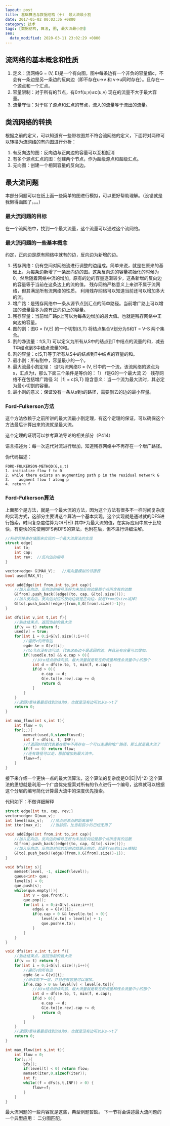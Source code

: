 ```yaml
---
layout: post
title: 基础算法与数据结构（十） 最大流最小割
date: 2017-05-02 00:03:36 +0800
category: 技术
tags: [数据结构, 算法, 图, 最大流最小割]
seo:
  date_modified: 2020-03-11 23:02:29 +0800
---
```


## 流网络的基本概念和性质
1. 定义：流网络G = (V, E)是一个有向图，图中每条边有一个非负的容量值c，不会有一条边是另一条边的反向边（即不存在u->v 和 v->u同时存在）。且存在一个源点和一个汇点。
2. 容量限制：对于所有的节点，有0≤f(u,v)≤c(u,v)  现在的流量不大于最大容量。
3. 流量守恒：对于除了源点和汇点的节点，流入的流量等于流出的流量。

## 类流网络的转换
根据之前的定义，可以知道有一些带权图并不符合流网络的定义，下面将对两种可以转换为流网络的有向图进行分析：
1. 有反向边的图：反向边与正向边的容量可以互相抵消
2. 有多个源点汇点的图：创建两个节点，作为超级源点和超级汇点。
3. 无向图：创建一个相同容量的反向边。

## 最大流问题
本部分问题可以在纸上画一些简单的图进行模拟，可以更好帮助理解。（没错就是我懒得画图了。。。）

### 最大流问题的目标
在一个流网络中，找到一个最大流量，这个流量可以通过这个流网络。
### 最大流问题的一些基本概念
约定，正向边是原有网络中就有的边，反向边为新增的边。
1. 残存网络：仍有空间对网络流进行调整的边组成。简单来说，就是在原来的基础上，为每条边新增了一条反向边的图。这条反向边的容量初始化的时候为0，然后随着网络中流的增加，原有的边的容量逐渐较少，这条新增的反向边的容量等于当前在这条边上的流的值。
残存网络严格意义上来讲不属于流网络，但其满足所有流网络的性质。
利用残存网络可以知道当前还可以增加多大的流。
2. 增广路：是残存网络中一条从源节点到汇点的简单路径。当前增广路上可以增加的流量最多为原有正向边上的容量。
3. 残存容量：当前增广路p上可以为每条边增加的最大值。也就是残存网络中正向边的容量。
4. 图的割：图G = (V,E) 的一个切割(S,T) 将结点集合V划分为S和T = V-S 两个集合。
5. 割的净流量：f(S,T) 可以定义为所有从S中的结点到T中结点的流量的和，减去T中结点到S中结点流量的和。
6. 割的容量：c(S,T)等于所有从S中的结点到T中结点的容量的和。
7. 最小割：所有割中，容量最小的一个。
8. 最大流最小割定理：
设f为流网络G = (V, E)中的一个流，该流网络的源点为s，汇点为t，那么下面三个条件是等价的：
1） f是G的一个最大流   2） 残存网络不在包括增广路径 3）|f| = c(S,T) 
隐含意义：当一个流为最大流时，其必定为最小切割的容量。
9. 最小割的意义：保证没有一条从s到t的路径，需要删去的边的最小容量。
### Ford-Fulkerson方法
这个方法依赖于之前所讲的最大流最小割定理，有这个定理的保证，可以确保这个方法最后计算出来的流就是最大流。

这个定理的证明可以参考算法导论的相关部分（P414）

语言描述为：每一次迭代对流进行增加，知道残存网络中不再存在一个增广路径。

伪代码描述：
```
FORD-FULKERSON-METHOD(G,s,t)
1. initialize flow f to 0
2. while there exists an augmenting path p in the residual network G
3.    augment flow f along p
4. return f
```

### Ford-Fulkerson算法
上面那个是方法，就是一个最大流的方法，因为这个方法有很多不一样时间复杂度的实现方式，这部分主要讲这个算法一个基本实现，这个实现就是通过就的DFS进行搜索，时间复杂度估算为O(F|E|) 其中F为最大流的值，在实际应用中属于比较快，有更快的先使用BFS再DFS的算法，也附在后，但不进行详细注解。

```c++
//利用邻接表存储图来实现的一个最大流算法的实现
struct edge{
	int to;
	int cap;
	int rev;  //反向边的编号
}

vector<edge> G[MAX_V];   //用向量模拟的邻接表
bool used[MAX_V];

void addEdge(int from,int to,int cap){
	//加入正向边，反向边的编号正好为未加反向边是那个点所含有的边数
	G[from].push_back((edge){to, cap, G[to].size()});
	//加入反向边，反向边对应的反向边就是正向边，就是from的size减掉1
	G[to].push_back((edge){from,0,G[from].size()-1});
}

int dfs(int v,int t,int f){
	//到达结束点，返回当前的最大流
	if(v == t) return f;
	used[v] = true;
	for(int i = 0;i<G[v].size();i++){
		//遍历v的所有边
		egde &e = G[v][i];
		//to节点没有访问过，代表这条边不是返回的边，并且还有容量可以增加。
		if(!used[e.to] && e.cap > 0){
			//从to结点继续向前，最大流量就是现在的流量和残余流量中小的那个
			int d = dfs(e.to, t, min(f, e.cap);
			if(d > 0){
				e.cap -= d;
				G[e.to][e.rev].cap += d;
				return d;
			}
		}	
	}
	//返回0意味着最后找到的d为0，也就是没有边可以从s->t了
	return 0;
}

int max_flow(int s,int t){
	int flow = 0;
	for(;;){
		memset(used,0,sizeof(used);
		int f = dfs(s, t, INF);
		//f返回0时就代表着在图中不再存在一个可以走通的增广路径，那么就是最大流了
		if(f == 0) return flow;
		//还有路径可以走，那就增加到最大流中。
		flow+=f;
	}
}
```

接下来介绍一个更快一点的最大流算法，这个算法的复杂度是O(|E||V|^2)
这个算法的思想就是利用一个广度优先搜索对所有的节点进行一个编号，这样就可以根据这个分层的编号简化计算最大流中的深度优先搜索。

代码如下：不做详细解释
```c++
struct edge{int to, cap, rev;}
vector<edge> G[max_v];
int level[max_v];   //顶点到源点的距离编号
int iter[max_v];    //当前弧，比当前弧小的已经无用了

void addEdge(int from,int to,int cap){
	//加入正向边，反向边的编号正好为未加反向边是那个点所含有的边数
	G[from].push_back((edge){to, cap, G[to].size()});
	//加入反向边，反向边对应的反向边就是正向边，就是from的size减掉1
	G[to].push_back((edge){from,0,G[from].size()-1});
}

void bfs(int s){
	memset(level, -1, sizeof(level));
	queue<int> que;
	level[s] = 0;
	que.push(s);
	while(que.empty()){
		int v = que.front();
		que.pop();
		for(int i = 0;i<G[v].size;i++){
			edge& e = G[v][i];
			if(e.cap > 0 && level[e.to] < 0){
				level[e.to] = level[v] + 1;
				que.push(e.to);
			}
		}
	}
}

void dfs(int v,int t,int f){
	//到达结束点，返回当前的最大流
	if(v == t) return f;
	for(int i = 0;i<G[v].size();i++){
		//遍历v的所有边
		egde &e = G[v][i];
		//继续向下一层，并且还有容量可以增加。
		if(e.cap > 0 && level[v] < level[e.to]){
			//从to结点继续向前，最大流量就是现在的流量和残余流量中小的那个
			int d = dfs(e.to, t, min(f, e.cap);
			if(d > 0){
				e.cap -= d;
				G[e.to][e.rev].cap += d;
				return d;
			}
		}	
	}
	//返回0意味着最后找到的d为0，也就是没有边可以从s->t了
	return 0;
}

int max_flow(int s,int t){
	int flow = 0;
	for(;;){
		bfs();
		if(level[t] < 0) return flow;
		memset(iter,0,sizeof(iter));
		int f;
		while((f = dfs(s,t,INF)) > 0) {
			flow+=f;
		}
	}
}
```

最大流问题的一些内容就是这些，典型例题暂缺。
下一节将会讲述最大流问题的一个典型应用： 二分图匹配。




